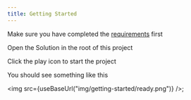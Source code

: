 ```yaml
---
title: Getting Started
---
```



Make sure you have completed the [requirements](requirements) first

Open the Solution in the root of this project

Click the play icon to start the project

You should see something like this

<img src={useBaseUrl("img/getting-started/ready.png")} />;
